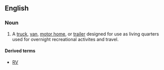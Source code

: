 ==English==

===Noun===
{{en-noun|sg=[[recreational vehicle]]}}

# {{North America}} A [[truck]], [[van]], [[motor home]], or [[trailer]] designed for use as living quarters used for overnight recreational activites and travel.

====Derived terms====
*[[RV]]